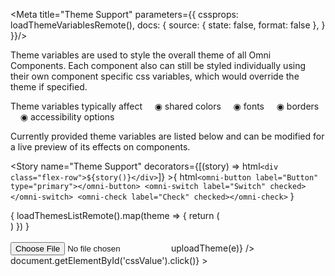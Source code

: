 

<Meta title="Theme Support" parameters={{ 
  cssprops: loadThemeVariablesRemote(),
  docs: {
		source: {
			state: false,
			format: false
		},
  }
}}/>


<style>{`

  .title {
    --omni-label-title-font-size: 34pt;
  }

  .live-section {
    background-color: var(--omni-theme-filled-background-color, white);
    padding: 20px;
  }

  .css-1p8ieni {
    font-family: inherit;
    font-size: inherit;
    color: inherit;
  }

  .flex-row {
    display: inline-flex;
    flex-direction: row;
    flex-wrap: wrap;
    align-items: center;
    justify-content: center;
    margin: 6px;
  }

  .flex-row > * {
    margin: 6px;
  }

  .hidden {
    display: none;
  }

  
`}</style>

<div class="live-section">

<omni-label class="title" label="Theme Support" type="title"></omni-label>

<omni-label label="All Omni Components support our theme CSS variables" type="subtitle"></omni-label>

<omni-label type="default">

Theme variables are used to style the overall theme of all Omni Components. 
Each component also can still be styled individually using their own component specific css variables, which would override the theme if specified.

Theme variables typically affect 
&nbsp;&nbsp;&nbsp;&nbsp;◉ shared colors
&nbsp;&nbsp;&nbsp;&nbsp;◉ fonts
&nbsp;&nbsp;&nbsp;&nbsp;◉ borders
&nbsp;&nbsp;&nbsp;&nbsp;◉ accessibility options


Currently provided theme variables are listed below and can be modified for a live preview of its effects on components.

</omni-label>

</div>

<!-- This is to enable changing if themes as it only applies when stories are available -->

<Story name="Theme Support" 
      decorators={[(story) => html`<div class="flex-row">${story()}</div>`]} >{
  html`
          <omni-button label="Button" type="primary"></omni-button>
          <omni-switch label="Switch" checked></omni-switch>
          <omni-check label="Check" checked></omni-check>
      `
}</Story>



<CssPropsBlock />

<omni-label label="Example Themes Source" type="title"></omni-label>
<div>{
  loadThemesListRemote().map(theme => {
    return (
            <div>
            <omni-label label={theme} type="subtitle"></omni-label>
            <Source
                language="css"
                code={loadFileRemote(`themes/${theme}`)}
                format={false}
                dark
            />
            </div>)
  })
  }</div>


<div>
  <omni-label label="Upload Custom Theme" type="subtitle"></omni-label>
  <br/>
  <input className="hidden" id="cssValue" type="file" accept=".css" onInput={(e) => uploadTheme(e)} />
  <omni-button label="Upload Custom Theme" type="secondary" onClick={(e) => document.getElementById('cssValue').click()} ></omni-button>
</div>

  